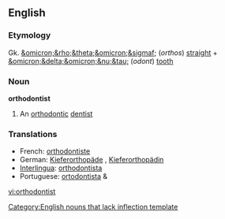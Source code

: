 ==English==

===Etymology===
Gk. [[&omicron;&rho;&theta;&omicron;&sigmaf;]] (''orthos'') [[straight]] + [[&omicron;&delta;&omicron;&nu;&tau;]] (''odont'') [[tooth]]

===Noun===
'''orthodontist'''

# An [[orthodontic]] [[dentist]]

===Translations===
{{rfc-level|Translations at L3+ (AutoFormat would have corrected level of Translations)}}
*French: [[orthodontiste]]
*German: [[Kieferorthopäde]] {{m}}, [[Kieferorthopädin]] {{f}}
*[[Interlingua]]: [[orthodontista]]
*Portuguese: [[ortodontista]] {{m}} & {{f}}

[[Category:English nouns that lack inflection template]]

[[vi:orthodontist]]